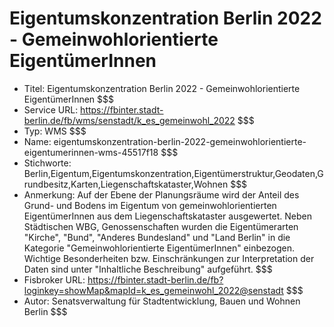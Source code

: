 # Eigentumskonzentration Berlin 2022 - Gemeinwohlorientierte EigentümerInnen
- Titel: Eigentumskonzentration Berlin 2022 - Gemeinwohlorientierte EigentümerInnen $$$
- Service URL: https://fbinter.stadt-berlin.de/fb/wms/senstadt/k_es_gemeinwohl_2022 $$$
- Typ: WMS $$$
- Name: eigentumskonzentration-berlin-2022-gemeinwohlorientierte-eigentumerinnen-wms-45517f18 $$$
- Stichworte: Berlin,Eigentum,Eigentumskonzentration,Eigentümerstruktur,Geodaten,Grundbesitz,Karten,Liegenschaftskataster,Wohnen $$$
- Anmerkung: Auf der Ebene der Planungsräume wird der Anteil des Grund- und Bodens im Eigentum von gemeinwohlorientierten EigentümerInnen aus dem Liegenschaftskataster ausgewertet. Neben Städtischen WBG, Genossenschaften wurden die Eigentümerarten "Kirche", "Bund", "Anderes Bundesland" und "Land Berlin" in die Kategorie "Gemeinwohlorientierte EigentümerInnen" einbezogen. Wichtige Besonderheiten bzw. Einschränkungen zur Interpretation der Daten sind unter "Inhaltliche Beschreibung" aufgeführt. $$$
- Fisbroker URL: https://fbinter.stadt-berlin.de/fb?loginkey=showMap&mapId=k_es_gemeinwohl_2022@senstadt $$$
- Autor: Senatsverwaltung für Stadtentwicklung, Bauen und Wohnen Berlin $$$
